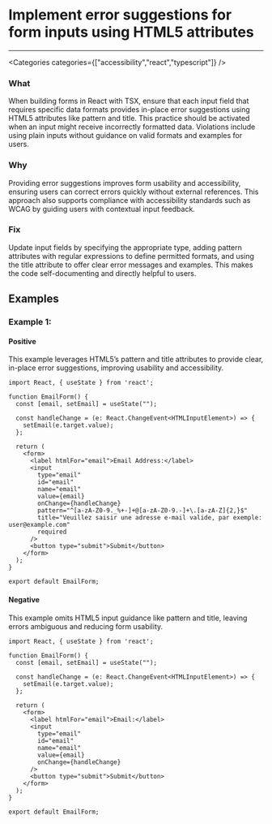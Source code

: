 

# Implement error suggestions for form inputs using HTML5 attributes

<Severity severity={SeverityLevels.MEDIUM} />

---

<Categories categories={["accessibility","react","typescript"]} />

### What
When building forms in React with TSX, ensure that each input field that requires specific data formats provides in-place error suggestions using HTML5 attributes like pattern and title. This practice should be activated when an input might receive incorrectly formatted data. Violations include using plain inputs without guidance on valid formats and examples for users.

### Why
Providing error suggestions improves form usability and accessibility, ensuring users can correct errors quickly without external references. This approach also supports compliance with accessibility standards such as WCAG by guiding users with contextual input feedback.

### Fix
Update input fields by specifying the appropriate type, adding pattern attributes with regular expressions to define permitted formats, and using the title attribute to offer clear error messages and examples. This makes the code self-documenting and directly helpful to users.

## Examples

### Example 1:

<!-- #example -->

#### Positive

<!-- #example_positive_description -->
This example leverages HTML5’s pattern and title attributes to provide clear, in-place error suggestions, improving usability and accessibility.

<!-- #example_positive_code -->
```tsx
import React, { useState } from 'react';

function EmailForm() {
  const [email, setEmail] = useState("");
  
  const handleChange = (e: React.ChangeEvent<HTMLInputElement>) => {
    setEmail(e.target.value);
  };
  
  return (
    <form>
      <label htmlFor="email">Email Address:</label>
      <input
        type="email"
        id="email"
        name="email"
        value={email}
        onChange={handleChange}
        pattern="^[a-zA-Z0-9._%+-]+@[a-zA-Z0-9.-]+\.[a-zA-Z]{2,}$"
        title="Veuillez saisir une adresse e-mail valide, par exemple: user@example.com"
        required
      />
      <button type="submit">Submit</button>
    </form>
  );
}

export default EmailForm;
```

#### Negative

<!-- #example_negative_description -->
This example omits HTML5 input guidance like pattern and title, leaving errors ambiguous and reducing form usability.

<!-- #example_negative_code -->
```tsx
import React, { useState } from 'react';

function EmailForm() {
  const [email, setEmail] = useState("");
  
  const handleChange = (e: React.ChangeEvent<HTMLInputElement>) => {
    setEmail(e.target.value);
  };
  
  return (
    <form>
      <label htmlFor="email">Email:</label>
      <input
        type="email"
        id="email"
        name="email"
        value={email}
        onChange={handleChange}
      />
      <button type="submit">Submit</button>
    </form>
  );
}

export default EmailForm;
```